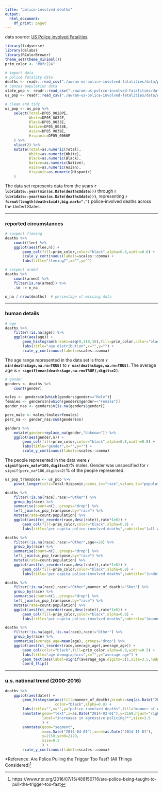 ```yaml
---
title: "police-involved deaths"
output:
  html_document:
    df_print: paged
---
```


data source: [US Police Involved Fatalities](https://data.world/awram/us-police-involved-fatalities)

```r
library(tidyverse)
library(dslabs)
library(RColorBrewer)
theme_set(theme_minimal())
prim_color <- "#8fc224"
```


```r
# import data
# police fatality data
deaths <- readr::read_csv("./awram-us-police-involved-fatalities/data/police_fatalities.csv")
# census population data
state_pop <- readr::read_csv("./awram-us-police-involved-fatalities/data/censusstatepopulations2014.csv")
us_pop <- readr::read_csv("./awram-us-police-involved-fatalities/data/ACSDP1Y2014.DP05_data_with_overlays_2020-06-02T011259.csv")

# clean and tidy 
us_pop <- us_pop %>% 
    select(Total=DP05_0028PE,
           White=DP05_0032E,
           Black=DP05_0033E,
           Native=DP05_0034E,
           Asian=DP05_0039E,
           Hispanic=DP05_0066E
    ) %>% 
    slice(2) %>% 
    mutate(Total=as.numeric(Total),
           White=as.numeric(White),
           Black=as.numeric(Black),
           Native=as.numeric(Native),
           Asian=as.numeric(Asian),
           Hispanic=as.numeric(Hispanic)
    )
```


The data set represents data from the years **`r lubridate::year(min(as.Date(deaths$date)))`** through **`r lubridate::year(max(as.Date(deaths$date)))`**, representing **`r format(length(deaths$uid),big.mark=",")`** police-involved deaths across the United States. 

---

### reported circumstances

```r
# suspect fleeing
deaths %>% 
    count(flee) %>% 
    ggplot(aes(flee,n)) +
        geom_col(fill=prim_color,color="black",alpha=0.8,width=0.6) +
        scale_y_continuous(labels=scales::comma) +
        labs(title="fleeing?",x="",y="")
```


```r
# suspect armed
deaths %>% 
    count(armed) %>% 
    filter(is.na(armed)) %>% 
    .$n -> n_na

n_na / nrow(deaths)  # percentage of missing data

```

---

### human details

```r
# age
deaths %>% 
    filter(!is.na(age)) %>% 
    ggplot(aes(age)) +
        geom_histogram(breaks=seq(0,110,10),fill=prim_color,color="black",alpha=0.8) +
        labs(title="age distribution",x="",y="") +
        scale_y_continuous(labels=scales::comma)
```

The age range represented in the data set is from **`r min(deaths$age,na.rm=TRUE)`** to **`r max(deaths$age,na.rm=TRUE)`**. The average age is **`r signif(mean(deaths$age,na.rm=TRUE),digits=2)`**.


```r
# gender
genders <- deaths %>%
    count(gender)

males <- genders$n[which(genders$gender=="Male")]
females <- genders$n[which(genders$gender=="Female")]
gender_nas <- genders$n[is.na(genders$gender)]

perc_male <- males/(males+females)
perc_na <- gender_nas/sum(genders$n)

genders %>% 
    mutate(gender=replace_na(gender,"Unknown")) %>% 
    ggplot(aes(gender,n)) +
        geom_col(fill=prim_color,color="black",alpha=0.8,width=0.8) +
        labs(title="gender",x="",y="") +
        scale_y_continuous(labels=scales::comma)

```

The people represented in the data were **`r signif(perc_male*100,digits=3)`%** males. Gender was unspecified for `r signif(perc_na*100,digits=2)`% of the people represented.


```r
us_pop_transpose <- us_pop %>% 
    pivot_longer(cols=Total:Hispanic,names_to="race",values_to="population")

deaths %>% 
    filter(!is.na(race),race!="Other") %>% 
    group_by(race) %>% 
    summarise(count=n(),.groups="drop") %>% 
    left_join(us_pop_transpose,by="race") %>% 
    mutate(rate=count/population) %>% 
    ggplot(aes(fct_reorder(race,desc(rate)),rate*1e6)) +
        geom_col(fill=prim_color,color="black",alpha=0.8) +
        labs(title="per capita police-involved deaths",subtitle="(all ages and all causes)",x="",y="(deaths per million)")
```


```r
deaths %>% 
    filter(!is.na(race),race!="Other",age<=20) %>% 
    group_by(race) %>% 
    summarise(count=n(),.groups="drop") %>% 
    left_join(us_pop_transpose,by="race") %>% 
    mutate(rate=count/population) %>% 
    ggplot(aes(fct_reorder(race,desc(rate)),rate*1e6)) +
        geom_col(fill=prim_color,color="black",alpha=0.8) +
        labs(title="per capita police-involved deaths",subtitle="(under the age of 20)",x="",y="(deaths per million)")
```


```r
deaths %>% 
    filter(!is.na(race),race!="Other",manner_of_death!="Shot") %>% 
    group_by(race) %>% 
    summarise(count=n(),.groups="drop") %>% 
    left_join(us_pop_transpose,by="race") %>% 
    mutate(rate=count/population) %>% 
    ggplot(aes(fct_reorder(race,desc(rate)),rate*1e6)) +
        geom_col(fill=prim_color,color="black",alpha=0.8) +
        labs(title="per capita police-involved deaths",subtitle="(manner of death other than gunshot)",x="",y="(deaths per million)")
```


```r
deaths %>% 
    filter(!is.na(age),!is.na(race),race!="Other") %>% 
    group_by(race) %>% 
    summarise(average_age=mean(age),.groups="drop") %>% 
    ggplot(aes(fct_reorder(race,average_age),average_age)) +
        geom_col(color="black",fill=prim_color,alpha=0.8,width=0.5) +
        labs(title="age demographics",x="",y="average age") +
        geom_text(aes(label=signif(average_age,digits=3)),size=3.5,nudge_y=-2) +
        coord_flip()

```

---

### u.s. national trend (2000-2016)

```r
deaths %>% 
    ggplot(aes(date)) +
        geom_histogram(aes(fill=manner_of_death),breaks=seq(as.Date("2000-01-01"),as.Date("2017-01-01"),"years"),
                       color="black",alpha=0.8) +
        labs(title="",x="",y="police-involved deaths",fill="manner of death") +
        annotate(geom="text",x=as.Date("2014-03-01"),y=2160,hjust="right",
                 label="increases in agressive policing?*",size=3.5
                 ) +
        annotate(geom="segment",
                 x=as.Date("2014-04-01"),xend=as.Date("2014-11-01"),
                 y=2150,yend=2120,
                 size=0.3
                 ) +
        scale_y_continuous(labels=scales::comma)

```

*Reference: Are Police Pulling the Trigger Too Fast? (All Things Considered)[^1]

[^1]:https://www.npr.org/2016/07/15/486150716/are-police-being-taught-to-pull-the-trigger-too-fast